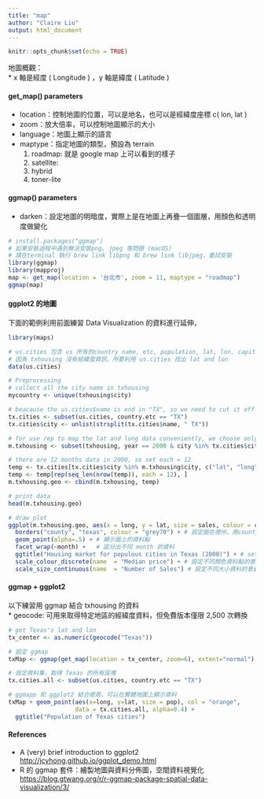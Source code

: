 ```yaml
---
title: "map"
author: "Claire Liu"
output: html_document
---
```



```r
knitr::opts_chunk$set(echo = TRUE)
```

地圖概觀：     
  * x 軸是經度 ( Longitude ) ，y 軸是緯度 ( Latitude )

#### get_map() parameters
* location：控制地圖的位置，可以是地名，也可以是經緯度座標 c( lon, lat )
* zoom：放大倍率，可以控制地圖顯示的大小
* language：地圖上顯示的語言
* maptype：指定地圖的類型，預設為 terrain
    1. roadmap: 就是 google map 上可以看到的樣子
    2. satellite: 
    3. hybrid
    4. toner-lite
  
#### ggmap() parameters
* darken：設定地圖的明暗度，實際上是在地圖上再疊一個圖層，用顏色和透明度做變化

```r
# install.packages("ggmap")
# 如果安裝過程中遇到無法安裝png, jpeg 等問題 (macOS) 
# 請在terminal 執行 brew link libpng 和 brew link libjpeg，重試安裝
library(ggmap)
library(mapproj)
map <- get_map(location = '台北市', zoom = 11, maptype = "roadmap")
ggmap(map)
```


#### ggplot2 的地圖
下面的範例利用前面練習 Data Visualization 的資料進行延伸，

```r
library(maps)

# us.cities 包含 us 所有的country name, etc, population, lat, lon, capital
# 因為 txhousing 沒有經緯度資訊，所要利用 us.cities 找出 lat and lon
data(us.cities)

# Preprocessing
# collect all the city name in txhousing
mycountry <- unique(txhousing$city)

# beacause the us.cities$name is end in "TX", so we need to cut it off
tx.cities <- subset(us.cities, country.etc == "TX")
tx.cities$city <- unlist(strsplit(tx.cities$name, " TX"))

# for use rep to map the lat and long data conveniently, we choose only one year
m.txhousing <- subset(txhousing, year == 2000 & city %in% tx.cities$city)

# there are 12 months data in 2000, so set each = 12
temp <- tx.cities[tx.cities$city %in% m.txhousing$city, c("lat", "long")]
temp <- temp[rep(seq_len(nrow(temp)), each = 12), ]
m.txhousing.geo <- cbind(m.txhousing, temp)

# print data
head(m.txhousing.geo)
```

```r
# draw plot
ggplot(m.txhousing.geo, aes(x = long, y = lat, size = sales, colour = cut(median, 5))) + # 設定ggplot圖資
  borders("county", "texas", colour = "grey70") + # 設定圖在德州，用county區分
  geom_point(alpha=.5) + # 顯示圖上的資料點
  facet_wrap(~month) +   # 區分出不同 month 的資料
  ggtitle("Housing market for populous cities in Texas (2000)") + # set plot title
  scale_colour_discrete(name  = "Median price") + # 設定不同顏色資料點的意義
  scale_size_continuous(name  = "Number of Sales") # 設定不同大小資料的意義
```


#### ggmap + ggplot2
以下練習用 ggmap 結合 txhousing 的資料   
  * geocode: 可用來取得特定地區的經緯度資料，但免費版本僅限 2,500 次轉換

```r
# get Texas's lat and lon
tx_center <- as.numeric(geocode("Texas"))

# 設定 ggmap
txMap <- ggmap(get_map(location = tx_center, zoom=6), extent="normal")

# 設定資料集，取得 Texas 的所有區塊
tx.cities.all <- subset(us.cities, country.etc == "TX")

# ggmapp 和 ggplot2 結合使用，可以在實體地圖上顯示資料
txMap + geom_point(aes(x=long, y=lat, size = pop), col = "orange", 
                   data = tx.cities.all, alpha=0.4) +
  ggtitle("Population of Texas cities")
```


#### References    
  * A (very) brief introduction to ggplot2 <http://jcyhong.github.io/ggplot_demo.html>    
  * R 的 ggmap 套件：繪製地圖與資料分佈圖，空間資料視覺化 <https://blog.gtwang.org/r/r-ggmap-package-spatial-data-visualization/3/>